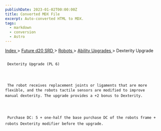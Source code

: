 ```yaml
---
publishDate: 2023-01-02T00:00:00Z
title: Converted MDX File
excerpt: Auto-converted HTML to MDX.
tags:
  - markdown
  - conversion
  - Astro
---
```







[
      Index
     ](-index)
     >
     [
      Future d20 SRD
     ](future-d20-srd-index)
     >
     [
      Robots
     ](future-d20-srd-robots-index)
     >
     [
      Ability Upgrades
     ](future-d20-srd-robots-ability-upgrades-index)
     > Dexterity Upgrade
    





## 
     Dexterity Upgrade (PL 6)
    



     The robot receives replacement joints or ligaments that are more flexible, and the robots tactile sensors are modified to improve manual dexterity. The upgrade provides a +2 bonus to Dexterity.
    



     Purchase DC: 5 + one-half the base purchase DC of the robots frame + robots Dexterity modifier before the upgrade.
    




